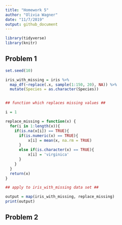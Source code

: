 ```yaml
---
title: "Homework 5"
author: "Olivia Wagner"
date: "11/7/2019"
output: github_document
---
```



```r
library(tidyverse)
library(knitr)
```


## Problem 1 ##
```r
set.seed(10)

iris_with_missing = iris %>% 
  map_df(~replace(.x, sample(1:150, 20), NA)) %>%
  mutate(Species = as.character(Species))


## function which replaces missing values ##

i = 1

replace_missing = function(x) {
  for(i in 1:length(x)){
    if(is.na(x[i]) == TRUE){
      if(is.numeric(x) == TRUE){
          x[i] = mean(x, na.rm = TRUE)
      }
      else if(is.character(x) == TRUE){
          x[i] = 'virginica'
      } 
    }
  }
  return(x)
}

## apply to iris_with_missing data set ##

output = map(iris_with_missing, replace_missing)
print(output)

```


## Problem 2 ##

```r

```

